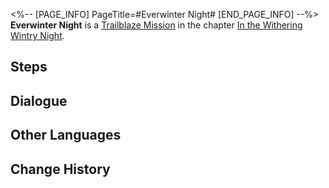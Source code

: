 <%-- [PAGE_INFO]
PageTitle=#Everwinter Night#
[END_PAGE_INFO] --%>
{{Stub|Dialogue, characters, and location(s)}}
{{Mission Infobox
|id            = 1010205
|title         = 
|image         = Mission Everwinter Night.png
|type          = Trailblaze
|event_name    = 
|chapter       = In the Withering Wintry Night
|requirements  = [[Trailblaze Mission]] ''[[Everwinter Night]]'' completed
|summary       = <!--official mission summary from Fate's Atlas-->
|characters    = <!--characters that appear in this mission-->
|startLocation = <!--location as it intially appears on the mission screen-->
|world         = <!--i.e. Penacony-->
|area          = <!--i.e. A Child's Dream-->
|prev          = 
|next          = Everwinter Night
|exp           = 
|credits       = 
|stellarJade   = 
|other         = 
}}
'''Everwinter Night''' is a [[Trailblaze Mission]] in the chapter [[In the Withering Wintry Night]].

==Steps==


<!--
==Gameplay Notes==

--><!--
==Trial Character==

-->
==Dialogue==
{{Stub Dialogue}}


==Other Languages==
{{Other Languages
|en   = Everwinter Night
|zhs  = 永冬城之夜
|zht  = 永冬城之夜
|ja   = 常冬の城の夜
|ko   = 영원한 겨울 성의 밤
|es   = Eterna noche invernal
|fr   = Nuit de l'Hiver éternel
|ru   = Ночь в городе вечнозимья
|th   = ค่ำคืนของเมืองแห่งความหนาวนิรันดร์
|vi   = Đêm Ở Thành Everwinter
|de   = Immerwinternacht
|id   = Malam Kota Salju Abadi
|pt   = Noite do Inverno Eterno
}}

==Change History==
{{Change History|1.0}}
